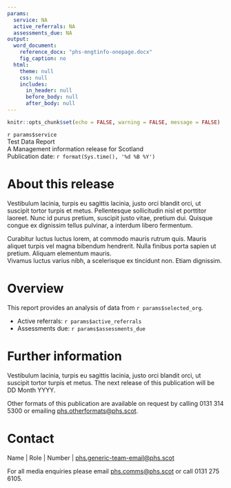 ```yaml
---
params:
  service: NA
  active_referrals: NA
  assessments_due: NA
output:
  word_document:
    reference_docx: "phs-mngtinfo-onepage.docx"
    fig_caption: no
  html:
    theme: null
    css: null
    includes:
      in_header: null
      before_body: null
      after_body: null
---
```


```r
knitr::opts_chunk$set(echo = FALSE, warning = FALSE, message = FALSE)
```

<Div custom-style = "Publication Title">`r params$service`</Div>
<Div custom-style = "Publication subtitle">Test Data Report</Div>
<Div custom-style = "Stats designation">A Management information release for Scotland</Div>
<Div custom-style = "Publication date">Publication date: `r format(Sys.time(), '%d %B %Y')`</Div>

# About this release
Vestibulum lacinia, turpis eu sagittis lacinia, justo orci blandit orci, ut suscipit tortor turpis et metus. Pellentesque sollicitudin nisl et porttitor laoreet. Nunc id purus pretium, suscipit justo vitae, pretium dui. Quisque congue ex dignissim tellus pulvinar, a interdum libero fermentum.

<Div custom-style = "Bullet 1">Curabitur luctus luctus lorem, at commodo mauris rutrum quis. Mauris aliquet turpis vel magna bibendum hendrerit. Nulla finibus porta sapien ut pretium. Aliquam elementum mauris.</Div>
<Div custom-style = "Bullet 2">Vivamus luctus varius nibh, a scelerisque ex tincidunt non. Etiam dignissim.</Div>

# Overview

This report provides an analysis of data from `r params$selected_org`.

* Active referrals: `r params$active_referrals`
* Assessments due: `r params$assessments_due`

# Further information
Vestibulum lacinia, turpis eu sagittis lacinia, justo orci blandit orci, ut suscipit tortor turpis et metus. 
The next release of this publication will be DD Month YYYY.

Other formats of this publication are available on request by calling 0131 314 5300 or emailing [phs.otherformats@phs.scot](mailto:phs.otherformats@phs.scot).

# Contact
Name | Role | Number | [phs.generic-team-email@phs.scot](mailto:phs.generic-team-email@phs.scot)

For all media enquiries please email [phs.comms@phs.scot](mailto:phs.comms@phs.scot) or call 0131 275 6105.
